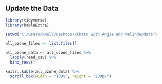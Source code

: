 
## Update the Data

```{r update data, message = FALSE}

library(tidyverse)
library(kableExtra)

setwd("C:/Users/kmell/Desktop/RChats with Angie and Melinda/data")

all_ozone_files <- list.files()

all_ozone_data <- all_ozone_files %>%
  lapply(read_csv) %>%
  bind_rows()

knitr::kable(all_ozone_data) %>%
  scroll_box(width = "100%", height = "200px")

```
